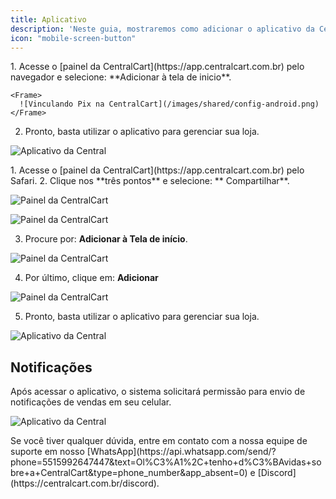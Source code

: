 ```yaml
---
title: Aplicativo
description: 'Neste guia, mostraremos como adicionar o aplicativo da CentralCart em seu celular.'
icon: "mobile-screen-button"
---
```


<Tabs>
  <Tab title="Android">
1. Acesse o [painel da CentralCart](https://app.centralcart.com.br) pelo navegador e selecione: **Adicionar à tela de inicio**.

    <Frame>
      ![Vinculando Pix na CentralCart](/images/shared/config-android.png)
    </Frame>

2. Pronto, basta utilizar o aplicativo para gerenciar sua loja.

<img
  className="block"
  src="/images/shared/app-android.png"
  alt="Aplicativo da Central"
/>
  </Tab>

  <Tab title="IOS">
1. Acesse o [painel da CentralCart](https://app.centralcart.com.br) pelo Safari.
2. Clique nos **três pontos** e selecione: **<Icon icon="arrow-up-from-square" iconType="solid" color ="#fdfdfdff" size={20} /> Compartilhar**.

<img
  className="block"
  src="/images/shared/ios-1.png"
  alt="Painel da CentralCart"
/>

<img
  className="block"
  src="/images/shared/ios-2.png"
  alt="Painel da CentralCart"
/>

3. Procure por: **Adicionar à Tela de início**.

<img
  className="block"
  src="/images/shared/ios-3.png"
  alt="Painel da CentralCart"
/>

4. Por último, clique em: **Adicionar**

<img
  className="block"
  src="/images/shared/ios-4.png"
  alt="Painel da CentralCart"
/>

5. Pronto, basta utilizar o aplicativo para gerenciar sua loja.

<img
  className="block"
  src="/images/shared/app.png"
  alt="Aplicativo da Central"
/>
  </Tab>
</Tabs>

## Notificações

Após acessar o aplicativo, o sistema solicitará permissão para envio de notificações de vendas em seu celular.

<img
  className="block"
  src="/images/shared/noti.png"
  alt="Aplicativo da Central"
/>

<Check>
Se você tiver qualquer dúvida, entre em contato com a nossa equipe de suporte
em nosso [WhatsApp](https://api.whatsapp.com/send/?phone=5515992647447&text=Ol%C3%A1%2C+tenho+d%C3%BAvidas+sobre+a+CentralCart&type=phone_number&app_absent=0) 
e [Discord](https://centralcart.com.br/discord).
</Check>


